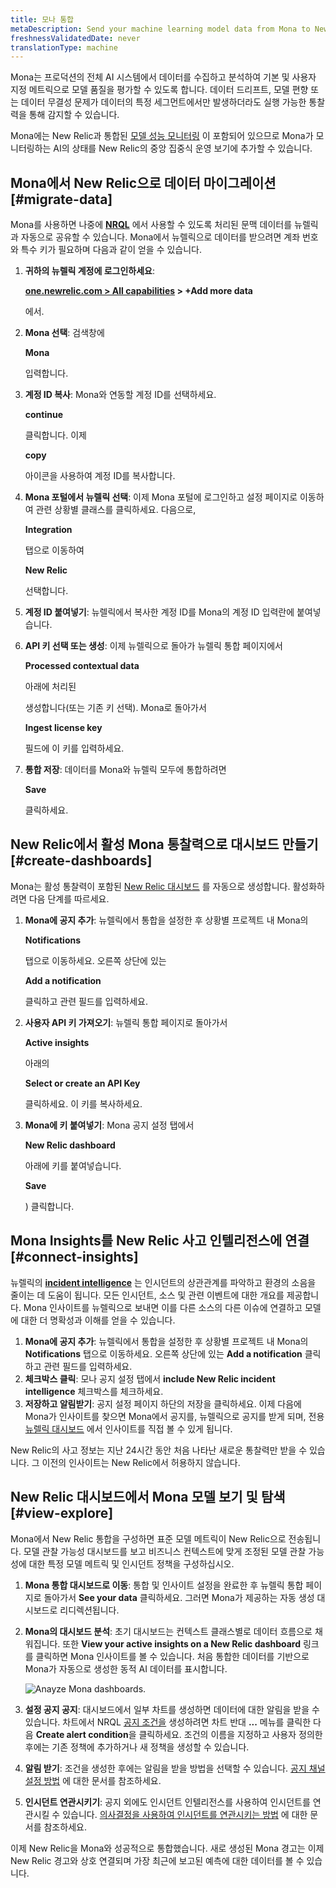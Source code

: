 ```yaml
---
title: 모나 통합
metaDescription: Send your machine learning model data from Mona to New Relic to understand your model's performance.
freshnessValidatedDate: never
translationType: machine
---
```



Mona는 프로덕션의 전체 AI 시스템에서 데이터를 수집하고 분석하여 기본 및 사용자 지정 메트릭으로 모델 품질을 평가할 수 있도록 합니다. 데이터 드리프트, 모델 편향 또는 데이터 무결성 문제가 데이터의 특정 세그먼트에서만 발생하더라도 실행 가능한 통찰력을 통해 감지할 수 있습니다.

Mona에는 New Relic과 통합된 [모델 성능 모니터링](/docs/alerts-applied-intelligence/mlops/get-started/intro-mlops/) 이 포함되어 있으므로 Mona가 모니터링하는 AI의 상태를 New Relic의 중앙 집중식 운영 보기에 추가할 수 있습니다.

## Mona에서 New Relic으로 데이터 마이그레이션 [#migrate-data]

Mona를 사용하면 나중에 <DoNotTranslate>**[NRQL](/docs/query-your-data/nrql-new-relic-query-language/get-started/nrql-syntax-clauses-functions/)**</DoNotTranslate> 에서 사용할 수 있도록 처리된 문맥 데이터를 뉴렐릭과 자동으로 공유할 수 있습니다. Mona에서 뉴렐릭으로 데이터를 받으려면 계좌 번호와 특수 키가 필요하며 다음과 같이 얻을 수 있습니다.

1. **귀하의 뉴렐릭 계정에 로그인하세요**:

   <DoNotTranslate>**[one.newrelic.com > All capabilities](https://one.newrelic.com/all-capabilities) > +Add more data**</DoNotTranslate>

   에서.

2. **Mona 선택**: 검색창에

   <DoNotTranslate>**Mona**</DoNotTranslate>

   입력합니다.

3. **계정 ID 복사**: Mona와 연동할 계정 ID를 선택하세요.

   <DoNotTranslate>**continue**</DoNotTranslate>

   클릭합니다. 이제

   <DoNotTranslate>**copy**</DoNotTranslate>

   아이콘을 사용하여 계정 ID를 복사합니다.

4. **Mona 포털에서 뉴렐릭 선택**: 이제 Mona 포털에 로그인하고 설정 페이지로 이동하여 관련 상황별 클래스를 클릭하세요. 다음으로,

   <DoNotTranslate>**Integration**</DoNotTranslate>

   탭으로 이동하여

   <DoNotTranslate>**New Relic**</DoNotTranslate>

   선택합니다.

5. **계정 ID 붙여넣기**: 뉴렐릭에서 복사한 계정 ID를 Mona의 계정 ID 입력란에 붙여넣습니다.

6. **API 키 선택 또는 생성**: 이제 뉴렐릭으로 돌아가 뉴렐릭 통합 페이지에서

   <DoNotTranslate>**Processed contextual data**</DoNotTranslate>

   아래에 처리된

   <InlinePopover type="licenseKey"/>

   생성합니다(또는 기존 키 선택). Mona로 돌아가서

   <DoNotTranslate>**Ingest license key**</DoNotTranslate>

   필드에 이 키를 입력하세요.

7. **통합 저장**: 데이터를 Mona와 뉴렐릭 모두에 통합하려면

   <DoNotTranslate>**Save**</DoNotTranslate>

   클릭하세요.

<InstallFeedback/>

## New Relic에서 활성 Mona 통찰력으로 대시보드 만들기 [#create-dashboards]

Mona는 활성 통찰력이 포함된 [New Relic 대시보드](/docs/query-your-data/explore-query-data/dashboards/introduction-dashboards/) 를 자동으로 생성합니다. 활성화하려면 다음 단계를 따르세요.

1. **Mona에 공지 추가**: 뉴렐릭에서 통합을 설정한 후 상황별 프로젝트 내 Mona의

   <DoNotTranslate>**Notifications**</DoNotTranslate>

   탭으로 이동하세요. 오른쪽 상단에 있는

   <DoNotTranslate>**Add a notification**</DoNotTranslate>

   클릭하고 관련 필드를 입력하세요.

2. **사용자 API 키 가져오기**: 뉴렐릭 통합 페이지로 돌아가서

   <DoNotTranslate>**Active insights**</DoNotTranslate>

   아래의

   <DoNotTranslate>**Select or create an API Key**</DoNotTranslate>

   클릭하세요. 이 키를 복사하세요.

3. **Mona에 키 붙여넣기**: Mona 공지 설정 탭에서

   <DoNotTranslate>**New Relic dashboard**</DoNotTranslate>

   아래에 키를 붙여넣습니다.

   <DoNotTranslate>**Save**</DoNotTranslate>

   ) 클릭합니다.

## Mona Insights를 New Relic 사고 인텔리전스에 연결 [#connect-insights]

뉴렐릭의 <DoNotTranslate>**[incident intelligence](/docs/alerts-applied-intelligence/applied-intelligence/incident-intelligence/get-started-incident-intelligence/#get-started)**</DoNotTranslate> 는 인시던트의 상관관계를 파악하고 환경의 소음을 줄이는 데 도움이 됩니다. 모든 인시던트, 소스 및 관련 이벤트에 대한 개요를 제공합니다. Mona 인사이트를 뉴렐릭으로 보내면 이를 다른 소스의 다른 이슈에 연결하고 모델에 대한 더 명확성과 이해를 얻을 수 있습니다.

1. **Mona에 공지 추가**: 뉴렐릭에서 통합을 설정한 후 상황별 프로젝트 내 Mona의 <DoNotTranslate>**Notifications**</DoNotTranslate> 탭으로 이동하세요. 오른쪽 상단에 있는 <DoNotTranslate>**Add a notification**</DoNotTranslate> 클릭하고 관련 필드를 입력하세요.
2. **체크박스 클릭**: 모나 공지 설정 탭에서 <DoNotTranslate>**include New Relic incident intelligence**</DoNotTranslate> 체크박스를 체크하세요.
3. **저장하고 알림받기**: 공지 설정 페이지 하단의 저장을 클릭하세요. 이제 다음에 Mona가 인사이트를 찾으면 Mona에서 공지를, 뉴렐릭으로 공지를 받게 되며, 전용 [뉴렐릭 대시보드](/docs/query-your-data/explore-query-data/dashboards/introduction-dashboards/) 에서 인사이트를 직접 볼 수 있게 됩니다.

<Callout variant="Sending Older Insights">
  New Relic의 사고 정보는 지난 24시간 동안 처음 나타난 새로운 통찰력만 받을 수 있습니다. 그 이전의 인사이트는 New Relic에서 허용하지 않습니다.
</Callout>

## New Relic 대시보드에서 Mona 모델 보기 및 탐색 [#view-explore]

Mona에서 New Relic 통합을 구성하면 표준 모델 메트릭이 New Relic으로 전송됩니다. 모델 관찰 가능성 대시보드를 보고 비즈니스 컨텍스트에 맞게 조정된 모델 관찰 가능성에 대한 특정 모델 메트릭 및 인시던트 정책을 구성하십시오.

1. **Mona 통합 대시보드로 이동**: 통합 및 인사이트 설정을 완료한 후 뉴렐릭 통합 페이지로 돌아가서 <DoNotTranslate>**See your data**</DoNotTranslate> 클릭하세요. 그러면 Mona가 제공하는 자동 생성 대시보드로 리디렉션됩니다.

2. **Mona의 대시보드 분석**: 초기 대시보드는 컨텍스트 클래스별로 데이터 흐름으로 채워집니다. 또한 <DoNotTranslate>**View your active insights on a New Relic dashboard**</DoNotTranslate> 링크를 클릭하면 Mona 인사이트를 볼 수 있습니다. 처음 통합한 데이터를 기반으로 Mona가 자동으로 생성한 동적 AI 데이터를 표시합니다.

   <img
     title="Anayze Mona dashboards"
     alt="Anayze Mona dashboards."
     src={modelperformancemonitoringMonaDashboard}
   />

3. **설정 공지 공지**: 대시보드에서 일부 차트를 생성하면 데이터에 대한 알림을 받을 수 있습니다. 차트에서 NRQL [공지 조건을](/docs/alerts-applied-intelligence/new-relic-alerts/alert-conditions/create-alert-conditions/) 생성하려면 차트 반대 <DoNotTranslate>**...**</DoNotTranslate> 메뉴를 클릭한 다음 <DoNotTranslate>**Create alert condition**</DoNotTranslate>을 클릭하세요. 조건의 이름을 지정하고 사용자 정의한 후에는 기존 정책에 추가하거나 새 정책을 생성할 수 있습니다.

4. **알림 받기**: <InlinePopover type="alerts"/>조건을 생성한 후에는 알림을 받을 방법을 선택할 수 있습니다. [공지 채널 설정 방법](/docs/alerts-applied-intelligence/new-relic-alerts/alert-notifications/notification-channels-control-where-send-alerts/) 에 대한 문서를 참조하세요.

5. **인시던트 연관시키기**: 공지 외에도 인시던트 인텔리전스를 사용하여 인시던트를 연관시킬 수 있습니다. [의사결정을 사용하여 인시던트를 연관시키는 방법](/docs/alerts-applied-intelligence/applied-intelligence/incident-intelligence/change-applied-intelligence-correlation-logic-decisions/) 에 대한 문서를 참조하세요.

이제 New Relic을 Mona와 성공적으로 통합했습니다. 새로 생성된 Mona 경고는 이제 New Relic 경고와 상호 연결되며 가장 최근에 보고된 예측에 대한 데이터를 볼 수 있습니다.